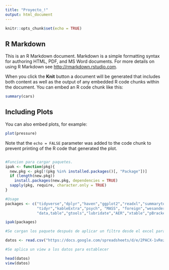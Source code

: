 ```yaml
---
title: "Proyecto_!"
output: html_document
---
```


```r
knitr::opts_chunk$set(echo = TRUE)
```

## R Markdown

This is an R Markdown document. Markdown is a simple formatting syntax for authoring HTML, PDF, and MS Word documents. For more details on using R Markdown see <http://rmarkdown.rstudio.com>.

When you click the **Knit** button a document will be generated that includes both content as well as the output of any embedded R code chunks within the document. You can embed an R code chunk like this:

```r
summary(cars)
```

## Including Plots

You can also embed plots, for example:

```r
plot(pressure)
```

Note that the `echo = FALSE` parameter was added to the code chunk to prevent printing of the R code that generated the plot.

```r



```


```r
#Funcion para cargar paquetes. 
ipak <- function(pkg){
  new.pkg <- pkg[!(pkg %in% installed.packages()[, "Package"])]
  if (length(new.pkg)) 
    install.packages(new.pkg, dependencies = TRUE)
  sapply(pkg, require, character.only = TRUE)
}

#Usage
packages <- c("tidyverse","dplyr","haven","ggplot2","readxl","summarytools", "patchwork","stringr",
              "tidyr","kableExtra","psych", "MASS", "foreign","wesanderson","ggpubr", "Rmisc",
              "data,table","gtools","lubridate","AER","xtable","pBrackets","Hmisc","ri","ggpubr")

ipak(packages)

```

```r
#Se cargan los paquete después de aplicar un filtro desde el excel para la base de datos. solamente se dejan las difunciones que responden a transtornoS mentales. Debido a la utilización de ñ y tildes se ocupa el parametro  fileEncoding = "UTF-8-BOM" para solucinar el problema y que la base de datos este más limpia. 

datos <- read.csv("https://docs.google.com/spreadsheets/d/e/2PACX-1vRez7yA-Sprhxj-mh29zQNZamqY6Tb69vGlkMw5JdMakclwacJH70LzFMGuHrbYvp4YEd2VnQ1MIext/pub?output=csv",  fileEncoding = "UTF-8-BOM")

#Se aplica un view a los datos para establecer

head(datos)
view(datos)

```
```r

```



